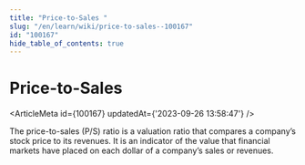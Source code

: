 ```yaml
---
title: "Price-to-Sales "
slug: "/en/learn/wiki/price-to-sales--100167"
id: "100167"
hide_table_of_contents: true
---
```



# Price-to-Sales 

<ArticleMeta id={100167} updatedAt={'2023-09-26 13:58:47'} />
<div className='border-solid border-b border-t-0 my-4 border-[var(--ifm-color-gray-300)]' />

The price-to-sales (P/S) ratio is a valuation ratio that compares a company’s stock price to its revenues. It is an indicator of the value that financial markets have placed on each dollar of a company’s sales or revenues.
